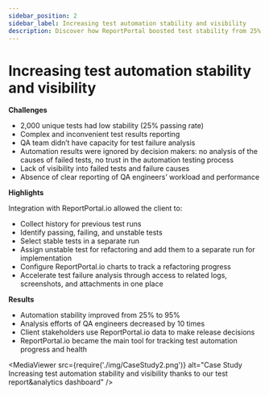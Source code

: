 ```yaml
---
sidebar_position: 2
sidebar_label: Increasing test automation stability and visibility
description: Discover how ReportPortal boosted test stability from 25% to 95%, cut analysis effort by 90%, and improved visibility for smarter release decisions.
---
```


# Increasing test automation stability and visibility

**Challenges**

- 2,000 unique tests had low stability (25% passing rate)
- Complex and inconvenient test results reporting
- QA team didn’t have capacity for test failure analysis
- Automation results were ignored by decision makers: no analysis of the causes of failed tests, no trust in the automation testing process
- Lack of visibility into failed tests and failure causes
- Absence of clear reporting of QA engineers’ workload and performance

**Highlights**

Integration with ReportPortal.io allowed the client to:

- Collect history for previous test runs
- Identify passing, failing, and unstable tests
- Select stable tests in a separate run
- Assign unstable test for refactoring and add them to a separate run for implementation
- Configure ReportPortal.io charts to track a refactoring progress
- Accelerate test failure analysis through access to related logs, screenshots, and attachments in one place

**Results**

- Automation stability improved from 25% to 95%
- Analysis efforts of QA engineers decreased by 10 times
- Client stakeholders use ReportPortal.io data to make release decisions
- ReportPortal.io became the main tool for tracking test automation progress and health

<MediaViewer src={require('./img/CaseStudy2.png')} alt="Case Study Increasing test automation stability and visibility thanks to our test report&analytics dashboard" />
